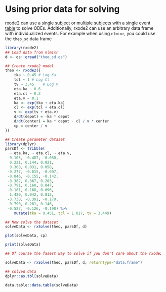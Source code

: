 # Using prior data for solving

rxode2 can use a [single subject](rxode2-single-subject.html) or
[multiple subjects with a single event table](rxode2-sim-var.html) to
solve ODEs.  Additionally, rxode2 can use an arbitrary data frame with
individualized events. For example when using `nlmixr`, you could use
the `theo_sd` data frame

```r
library(rxode2)
## Load data from nlmixr
d <- qs::qread("theo_sd.qs")

## Create rxode2 model
theo <- rxode2({
    tka ~ 0.45 # Log Ka
    tcl ~ 1 # Log Cl
    tv ~ 3.45    # Log V
    eta.ka ~ 0.6
    eta.cl ~ 0.3
    eta.v ~ 0.1
    ka <- exp(tka + eta.ka)
    cl <- exp(tcl + eta.cl)
    v <- exp(tv + eta.v)
    d/dt(depot) = -ka * depot
    d/dt(center) = ka * depot - cl / v * center
    cp = center / v
})

## Create parameter dataset
library(dplyr)
parsDf <- tribble(
  ~ eta.ka, ~ eta.cl, ~ eta.v, 
  0.105, -0.487, -0.080,
  0.221, 0.144, 0.021,
  0.368, 0.031, 0.058,
 -0.277, -0.015, -0.007,
 -0.046, -0.155, -0.142,
 -0.382, 0.367, 0.203,
 -0.791, 0.160, 0.047,
 -0.181, 0.168, 0.096,
  1.420, 0.042, 0.012,
 -0.738, -0.391, -0.170,
  0.790, 0.281, 0.146,
 -0.527, -0.126, -0.198) %>%
    mutate(tka = 0.451, tcl = 1.017, tv = 3.449)

## Now solve the dataset
solveData <- rxSolve(theo, parsDf, d)

plot(solveData, cp)

print(solveData)

## Of course the fasest way to solve if you don't care about the rxode2 extra parameters is

solveData <- rxSolve(theo, parsDf, d, returnType="data.frame")

## solved data
dplyr::as.tbl(solveData)

data.table::data.table(solveData)
```


